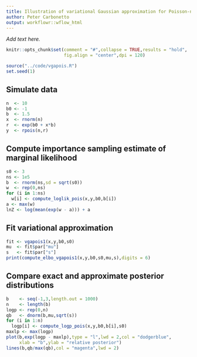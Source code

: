 ```yaml
---
title: Illustration of variational Gaussian approximation for Poisson-normal model with one unknown
author: Peter Carbonetto
output: workflowr::wflow_html
---
```


*Add text here.*

```r
knitr::opts_chunk$set(comment = "#",collapse = TRUE,results = "hold",
                      fig.align = "center",dpi = 120)
```

```r
source("../code/vgapois.R")
set.seed(1)
```

Simulate data
-------------

```r
n  <- 10
b0 <- -1
b  <- 1.5
x  <- rnorm(n)
r  <- exp(b0 + x*b)
y  <- rpois(n,r)
```

Compute importance sampling estimate of marginal likelihood
-----------------------------------------------------------

```r
s0 <- 3
ns <- 1e5
b  <- rnorm(ns,sd = sqrt(s0))
w  <- rep(0,ns)
for (i in 1:ns)
  w[i] <- compute_loglik_pois(x,y,b0,b[i])
a <- max(w)
lnZ <- log(mean(exp(w - a))) + a
```

Fit variational approximation
-----------------------------

```r
fit <- vgapois1(x,y,b0,s0)
mu  <- fit$par["mu"]
s   <- fit$par["s"]
print(compute_elbo_vgapois1(x,y,b0,s0,mu,s),digits = 6)
```

Compare exact and approximate posterior distributions
-----------------------------------------------------

```r
b    <- seq(-1,3,length.out = 1000)
n    <- length(b)
logp <- rep(0,n)
qb   <- dnorm(b,mu,sqrt(s))
for (i in 1:n)
  logp[i] <- compute_logp_pois(x,y,b0,b[i],s0)
maxlp <- max(logp)
plot(b,exp(logp - maxlp),type = "l",lwd = 2,col = "dodgerblue",
     xlab = "b",ylab = "relative posterior")
lines(b,qb/max(qb),col = "magenta",lwd = 2)
```
